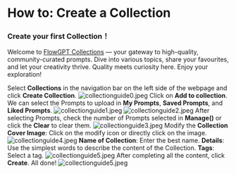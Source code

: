 # How to: Create a Collection

### Create your first Collection！ 
Welcome to [FlowGPT Collections](https://flowgpt.com/collections?filterBy=all) — your gateway to high-quality, community-curated prompts. Dive into various topics, share your favourites, and let your creativity thrive. Quality meets curiosity here. Enjoy your exploration!

Select **Collections** in the navigation bar on the left side of the webpage and click **Create Collection**.
![collectionguide0.jpeg](public/createPrompt/collectionguide0.png)
Click on **Add to collection**. We can select the Prompts to upload in **My Prompts**, **Saved Prompts**, and **Liked Prompts**.
![collectionguide1.jpeg](public/createPrompt/collectionguide1.png)
![collectionguide2.jpeg](public/createPrompt/collectionguide2.png)
After selecting Prompts, check the number of Prompts selected in **Manage()** or click the **Clear** to clear them.
![collectionguide3.jpeg](public/createPrompt/collectionguide3.png)
Modify the **Collection Cover Image**: Click on the modify icon or directly click on the image.
![collectionguide4.jpeg](public/createPrompt/collectionguide4.png)
**Name of Collection**: Enter the best name.
**Details**: Use the simplest words to describe the content of the Collection.
**Tags**: Select a tag.
![collectionguide5.jpeg](public/createPrompt/collectionguide5.png)
After completing all the content, click **Create**. All done!
![collectionguide5.jpeg](public/createPrompt/collectionguide5.png)
